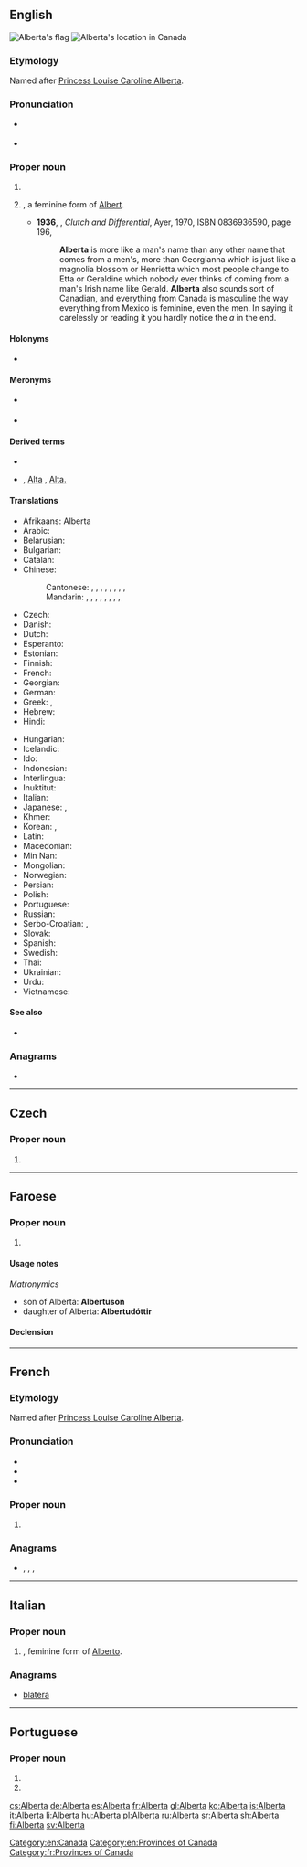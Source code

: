 ==English==
{{wikipedia}}
[[Image:Flag of Alberta.svg|thumb|Alberta's flag]]
[[Image:AB-Canada-province.png|thumb|Alberta's location in Canada]]

===Etymology===
Named after [[w:Princess Louise, Duchess of Argyll|Princess Louise Caroline Alberta]].

===Pronunciation===
* {{a|UK}} {{IPA|/ˌælˈbɜː(ɹ).tə/|lang=en}}
* {{audio|en-ca-Alberta.ogg|Audio (CA)|lang=en}}

===Proper noun===
{{en-proper noun}}

# {{place|en|[[province]]|in western|c/en:Canada|capital=[[Edmonton]]}}
# {{given name|female|from=Germanic}}, a feminine form of [[Albert]].
#* '''1936''', {{w|George Weller}}, ''Clutch and Differential'', Ayer, 1970, ISBN 0836936590, page 196,
#*: '''Alberta''' is more like a man's name than any other name that comes from a men's, more than Georgianna which is just like a magnolia blossom or Henrietta which most people change to Etta or Geraldine which nobody ever thinks of coming from a man's Irish name like Gerald. '''Alberta''' also sounds sort of Canadian, and everything from Canada is masculine the way everything from Mexico is feminine, even the men. In saying it carelessly or reading it you hardly notice the ''a'' in the end.

====Holonyms====
* {{sense|province}} {{l|en|Canada}}

====Meronyms====
* {{sense|province}} {{l|en|Calgary}}
* {{sense|province}} {{l|en|Edmonton}}

====Derived terms====
* {{l|en|Albertan}}
* {{l|en|AB}} , [[Alta]] , [[Alta.]] {{qualifier|abbreviation}}

====Translations====
{{trans-top|province}}
* Afrikaans: Alberta
* Arabic: {{t|ar|أَلْبِرْتَا|f}}
* Belarusian: {{t|be|Альбе́рта|f}}
* Bulgarian: {{t|bg|Албе́рта|f}}
* Catalan: {{t|ca|Alberta|f}}
* Chinese:
*: Cantonese: {{t|yue|亞伯達|sc=Hani}}, {{t|yue|亚伯达|tr=aa3 baak3 daat6|sc=Hani}} {{qualifier|overseas Chinese}}, {{t|yue|亞伯達省|sc=Hani}}, {{t|yue|亚伯达省|tr=aa3 baak3 daat6 saang2|sc=Hani}} {{qualifier|overseas Chinese}}, {{t|yue|艾伯塔|tr=ngaai6 baak3 taap3|sc=Hani}} {{qualifier|Hong Kong}}, {{t|yue|艾伯塔省|tr=ngaai6 baak3 taap3 saang2|sc=Hani}} {{qualifier|Hong Kong}}, {{t|yue|亞省|sc=Hani}}, {{t|yue|亚省|tr=aa3 saang2|sc=Hani}} {{qualifier|short form, overseas Chinese}}, {{t|yue|艾省|tr=ngaai6 saang2|sc=Hani}} {{qualifier|short form, Hong Kong}}
*: Mandarin: {{t|cmn|亞伯達|sc=Hani}}, {{t|cmn|亚伯达|tr=Yàbódá|sc=Hani}} {{qualifier|overseas Chinese, Taiwan}}, {{t|cmn|亞伯達省|sc=Hani}}, {{t|cmn|亚伯达省|tr=Yàbódá Shěng|sc=Hani}} {{qualifier|overseas Chinese, Taiwan}}, {{t+|cmn|艾伯塔|tr=Àibótǎ|sc=Hani}} {{qualifier|China, Hong Kong}}, {{t|cmn|艾伯塔省|tr=Àibótǎ Shěng|sc=Hani}} {{qualifier|China, Hong Kong}}, {{t|cmn|亞省|sc=Hani}}, {{t|cmn|亚省|tr=Yà Shěng|sc=Hani}} {{qualifier|short form; overseas Chinese, Taiwan}}, {{t|cmn|艾省|tr=Ài Shěng|sc=Hani}} {{qualifier|short form; China, Hong Kong}}
* Czech: {{t+|cs|Alberta|f}}
* Danish: {{t|da|Alberta}}
* Dutch: {{t|nl|Alberta}}
* Esperanto: {{t|eo|Alberto}}
* Estonian: {{t|et|Alberta}}
* Finnish: {{t+|fi|Alberta}}
* French: {{t+|fr|Alberta|f}}
* Georgian: {{t|ka|ალბერტა|sc=Geor}}
* German: {{t+|de|Alberta|n}}
* Greek: {{t|el|Αλμπέρτα|f}}, {{t|el|Αλβέρτα|f|sc=Grek}}
* Hebrew: {{t|he|אלברטה}}
* Hindi: {{t|hi|अलबर्टा|tr=albarṭā}}
{{trans-mid}}
* Hungarian: {{t+|hu|Alberta}}
* Icelandic: {{t+|is|Alberta}}
* Ido: {{t|io|Alberta}}
* Indonesian: {{t|id|Alberta}}
* Interlingua: {{t|ia|Alberta}}
* Inuktitut: {{t|iu|ᐋᕘᑕ|sc=Cans}}
* Italian: {{t+|it|Alberta|f}}
* Japanese: {{t|ja|アルバータ|tr=Arubāta}}, {{t|ja|アルバータ州|tr=Arubāta-shū}}
* Khmer: {{t|km|អ៊ែលបឺរថឹ|tr=ɛɛlbəɨtʰə|sc=Khmr}}
* Korean: {{t|ko|앨버타|tr=Aelbeota|sc=Hang}}, {{t|ko|앨버타 주|tr=Aelbeota ju|sc=Hang}}
* Latin: {{t|la|Alberta}}
* Macedonian: {{t|mk|Алберта|f|tr=Albérta}}
* Min Nan: {{t|nan|Alberta}}
* Mongolian: {{t|mn|Альбе́рта|sc=Cyrl}}
* Norwegian: {{t|no|Alberta}}
* Persian: {{t|fa|آلبرتا}}
* Polish: {{t+|pl|Alberta|f}}
* Portuguese: {{t|pt|Alberta}}
* Russian: {{t+|ru|Альбе́рта|f}}
* Serbo-Croatian: {{t|sh|Алберта|f|sc=Cyrl}}, {{t+|sh|Alberta|f}}
* Slovak: {{t|sk|Alberta|f}}
* Spanish: {{t+|es|Alberta|f}}
* Swedish: {{t+|sv|Alberta}}
* Thai: {{t|th|รัฐแอลเบอร์ตา}}
* Ukrainian: {{t|uk|Альбе́рта|f}}
* Urdu: {{t|ur|البرٹا|tr=albarṭā}}
* Vietnamese: {{t|vi|Alberta}}
{{trans-bottom}}

====See also====
* {{l|en|Appendix:Place names in Alberta}}

===Anagrams===
* {{l|en|ratable}}

[[Category:en:Canada]]
[[Category:en:Provinces of Canada]]

----

==Czech==

===Proper noun===
{{cs-proper noun|g=f}}

# {{l|en|Alberta}}

----

==Faroese==

===Proper noun===
{{head|fo|proper noun|g=f}}

# {{given name|female|lang=fo}}

====Usage notes====
''Matronymics''
* son of Alberta: '''Albertuson'''
* daughter of Alberta: '''Albertudóttir'''

====Declension====
{{fo-decl-proper-noun-s-indef|Alberta|Albertu|Albertu|Albertu}}

----

==French==

===Etymology===
Named after [[w:Princess Louise, Duchess of Argyll|Princess Louise Caroline Alberta]].

===Pronunciation===
* {{IPA|/al.bɛʁ.ta/|lang=fr}}
* {{audio|Qc-Alberta.oga|Audio (CAN)|lang=fr}}
* {{rhymes|a|lang=fr}}

===Proper noun===
{{fr-proper noun|f}}

# {{l|en|Alberta}}

===Anagrams===
* {{l|fr|ablater}}, {{l|fr|albâtre}}, {{l|fr|blatéra}}, {{l|fr|tablera}}

[[Category:fr:Provinces of Canada]]

----

==Italian==

===Proper noun===
{{it-proper noun|g=f}}

# {{given name|female|lang=it}}, feminine form of [[Alberto]].

===Anagrams===
* [[blatera#Italian|blatera]]

----

==Portuguese==

===Proper noun===
{{pt-proper noun|f}}

# {{place|pt|province|c/Canada|t1=Alberta}}
# {{given name|female|lang=pt}}

[[cs:Alberta]]
[[de:Alberta]]
[[es:Alberta]]
[[fr:Alberta]]
[[gl:Alberta]]
[[ko:Alberta]]
[[is:Alberta]]
[[it:Alberta]]
[[li:Alberta]]
[[hu:Alberta]]
[[pl:Alberta]]
[[ru:Alberta]]
[[sr:Alberta]]
[[sh:Alberta]]
[[fi:Alberta]]
[[sv:Alberta]]